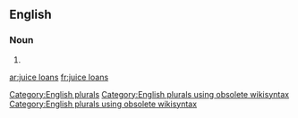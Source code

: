
==English==

===Noun===
{{head|en}}

# {{plural of|juice loan}}

[[Category:English plurals]][[Category:English plurals using obsolete wikisyntax]][[Category:English plurals using obsolete wikisyntax]]

[[ar:juice loans]]
[[fr:juice loans]]